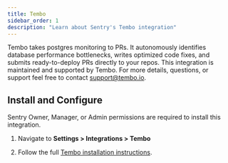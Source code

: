 ```yaml
---
title: Tembo
sidebar_order: 1
description: "Learn about Sentry's Tembo integration" 
---
```


Tembo takes postgres monitoring to PRs. It autonomously identifies database performance bottlenecks, writes optimized code fixes, and submits ready-to-deploy PRs directly to your repos. This integration is maintained and supported by Tembo. For more details, questions, or support feel free to contact support@tembo.io.

## Install and Configure

<Alert>

Sentry Owner, Manager, or Admin permissions are required to install this integration.

</Alert>

1. Navigate to **Settings > Integrations > Tembo**

2. Follow the full [Tembo installation instructions](https://docs.tembo.io/integrations/sentry).
